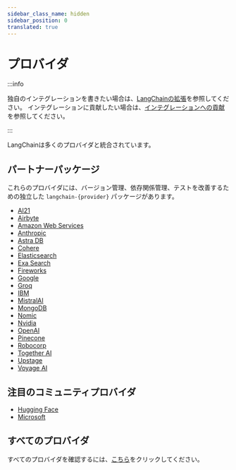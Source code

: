 ```yaml
---
sidebar_class_name: hidden
sidebar_position: 0
translated: true
---
```


# プロバイダ

:::info

独自のインテグレーションを書きたい場合は、[LangChainの拡張](/docs/guides/development/extending_langchain/)を参照してください。
インテグレーションに貢献したい場合は、[インテグレーションへの貢献](/docs/contributing/integrations/)を参照してください。

:::

LangChainは多くのプロバイダと統合されています。

## パートナーパッケージ

これらのプロバイダには、バージョン管理、依存関係管理、テストを改善するための独立した `langchain-{provider}` パッケージがあります。

- [AI21](/docs/integrations/providers/ai21)
- [Airbyte](/docs/integrations/providers/airbyte)
- [Amazon Web Services](/docs/integrations/platforms/aws)
- [Anthropic](/docs/integrations/platforms/anthropic)
- [Astra DB](/docs/integrations/providers/astradb)
- [Cohere](/docs/integrations/providers/cohere)
- [Elasticsearch](/docs/integrations/providers/elasticsearch)
- [Exa Search](/docs/integrations/providers/exa_search)
- [Fireworks](/docs/integrations/providers/fireworks)
- [Google](/docs/integrations/platforms/google)
- [Groq](/docs/integrations/providers/groq)
- [IBM](/docs/integrations/providers/ibm)
- [MistralAI](/docs/integrations/providers/mistralai)
- [MongoDB](/docs/integrations/providers/mongodb_atlas)
- [Nomic](/docs/integrations/providers/nomic)
- [Nvidia](/docs/integrations/providers/nvidia)
- [OpenAI](/docs/integrations/platforms/openai)
- [Pinecone](/docs/integrations/providers/pinecone)
- [Robocorp](/docs/integrations/providers/robocorp)
- [Together AI](/docs/integrations/providers/together)
- [Upstage](/docs/integrations/providers/upstage)
- [Voyage AI](/docs/integrations/providers/voyageai)

## 注目のコミュニティプロバイダ

- [Hugging Face](/docs/integrations/platforms/huggingface)
- [Microsoft](/docs/integrations/platforms/microsoft)

## すべてのプロバイダ

すべてのプロバイダを確認するには、[こちら](/docs/integrations/providers/)をクリックしてください。
